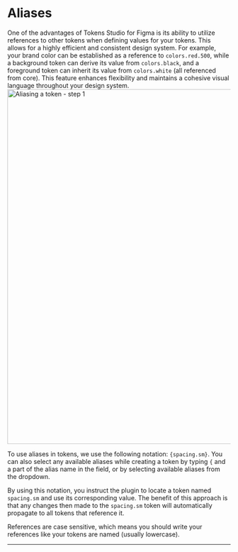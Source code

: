 
# Aliases

One of the advantages of Tokens Studio for Figma is its ability to utilize references to other tokens when defining values for your tokens. This allows for a highly efficient and consistent design system. For example, your brand color can be established as a reference to `colors.red.500`, while a background token can derive its value from `colors.black`, and a foreground token can inherit its value from `colors.white` (all referenced from core). This feature enhances flexibility and maintains a cohesive visual language throughout your design system.
<img src='/token-alias.png' alt="Aliasing a token - step 1" width="800"/>

To use aliases in tokens, we use the following notation: `{spacing.sm}`. You can also select any available aliases while creating a token by typing `{` and a part of the alias name in the field, or by selecting available aliases from the dropdown.

By using this notation, you instruct the plugin to locate a token named `spacing.sm` and use its corresponding value. The benefit of this approach is that any changes then made to the `spacing.sm` token will automatically propagate to all tokens that reference it.

<Callout emoji="💡">
  References are case sensitive, which means you should write your references like your tokens are named (usually lowercase).
</Callout>

---



<ReactPlayer
  muted
  width="100%"
  height="auto"
  loop
  controls
  url="/alias-recording.mp4"
/>

